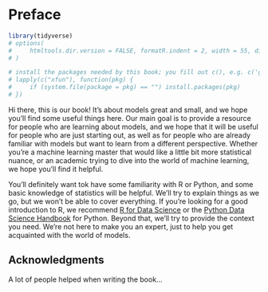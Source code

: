 
# Preface


```r
library(tidyverse)
# options(
#     htmltools.dir.version = FALSE, formatR.indent = 2, width = 55, digits = 4
# )

# install the packages needed by this book; you fill out c(), e.g. c('ggplot2', 'dplyr')
# lapply(c("xfun"), function(pkg) {
#     if (system.file(package = pkg) == "") install.packages(pkg)
# })
```


Hi there, this is our book! It's about models great and small, and we hope you'll find some useful things here. Our main goal is to provide a resource for people who are learning about models, and we hope that it will be useful for people who are just starting out, as well as for people who are already familiar with models but want to learn from a different perspective. Whether you're a machine learning master that would like a little bit more statistical nuance, or an academic trying to dive into the world of machine learning, we hope you'll find it helpful.

You'll definitely want tok have some familiarity with R or Python, and some basic knowledge of statistics will be helpful. We'll try to explain things as we go, but we won't be able to cover everything. If you're looking for a good introduction to R, we recommend [R for Data Science](https://r4ds.had.co.nz/) or the [Python Data Science Handbook](https://jakevdp.github.io/PythonDataScienceHandbook/) for Python. Beyond that, we'll try to provide the context you need. We're not here to make you an expert, just to help you get acquainted with the world of models.





## Acknowledgments 

A lot of people helped when writing the book...